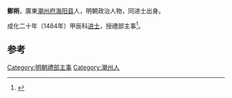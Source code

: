 '''鄭朔'''，廣東[[潮州府|潮州府]][[海阳县|海阳县]]人，明朝政治人物，同进士出身。

成化二十年（1484年）甲辰科[[进士|进士]]，授禮部主事<ref>{{cite news|title=明朝潮州府文进士名录|url=http://zt.czonline.net/2010wenhua/txcr/chaorendongtai/kejiao/2010-12-02/31625.html|accessdate=2013-08-07|newspaper=潮州热线|archive-url=https://web.archive.org/web/20131004220414/http://zt.czonline.net/2010wenhua/txcr/chaorendongtai/kejiao/2010-12-02/31625.html|archive-date=2013-10-04|dead-url=yes}}</ref>。

==参考==
{{reflist}}
{{明朝人物小作品}}
{{成化二十年甲辰科殿試金榜}}
{{DEFAULTSORT:Zheng鄭}}
[[Category:明朝禮部主事|Category:明朝禮部主事]]
[[Category:潮州人|Category:潮州人]]